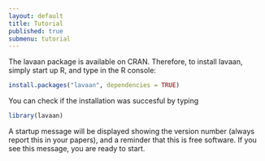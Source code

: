 ```yaml
---
layout: default
title: Tutorial
published: true
submenu: tutorial
---
```


The lavaan package is available on CRAN. Therefore, to
install lavaan, simply start up R, and type in the R console:

```r
install.packages("lavaan", dependencies = TRUE)
```

You can check if the installation was succesful by typing

```r
library(lavaan)
```

A startup message will be displayed showing the
version number (always report this in your papers), and a reminder that 
this is free software. If you see this message, you are ready to start.
